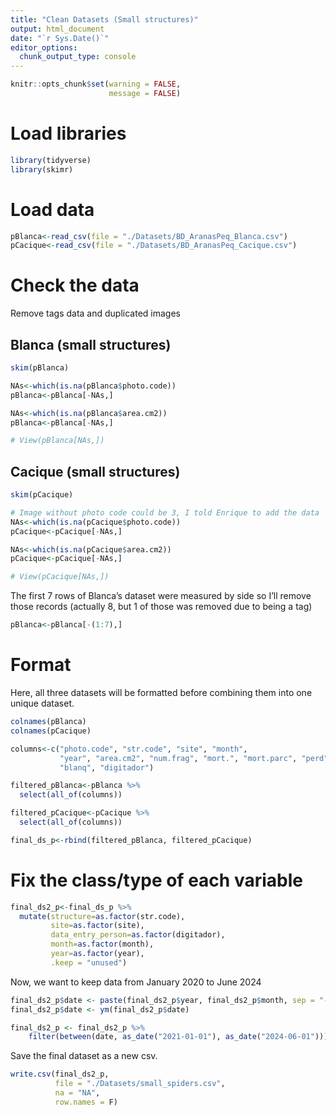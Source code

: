 ```yaml
---
title: "Clean Datasets (Small structures)"
output: html_document
date: "`r Sys.Date()`"
editor_options: 
  chunk_output_type: console
---
```


```r

knitr::opts_chunk$set(warning = FALSE, 
                      message = FALSE)

```

# Load libraries

```r
library(tidyverse)
library(skimr)
```

# Load data

```r
pBlanca<-read_csv(file = "./Datasets/BD_AranasPeq_Blanca.csv")
pCacique<-read_csv(file = "./Datasets/BD_AranasPeq_Cacique.csv")
```

# Check the data

Remove tags data and duplicated images

## Blanca (small structures)

```r
skim(pBlanca)

NAs<-which(is.na(pBlanca$photo.code))
pBlanca<-pBlanca[-NAs,]

NAs<-which(is.na(pBlanca$area.cm2))
pBlanca<-pBlanca[-NAs,]

# View(pBlanca[NAs,])
```

## Cacique (small structures)

```r
skim(pCacique)

# Image without photo code could be 3, I told Enrique to add the data
NAs<-which(is.na(pCacique$photo.code))
pCacique<-pCacique[-NAs,]

NAs<-which(is.na(pCacique$area.cm2))
pCacique<-pCacique[-NAs,]

# View(pCacique[NAs,])
```

The first 7 rows of Blanca's dataset were measured by side so I'll remove those records (actually 8, but 1 of those was removed due to being a tag)

```r
pBlanca<-pBlanca[-(1:7),]
```

# Format

Here, all three datasets will be formatted before combining them into one unique dataset.

```r
colnames(pBlanca)
colnames(pCacique)

columns<-c("photo.code", "str.code", "site", "month", 
           "year", "area.cm2", "num.frag", "mort.", "mort.parc", "perd",
           "blanq", "digitador")

filtered_pBlanca<-pBlanca %>% 
  select(all_of(columns))

filtered_pCacique<-pCacique %>% 
  select(all_of(columns))

final_ds_p<-rbind(filtered_pBlanca, filtered_pCacique)
```

# Fix the class/type of each variable

```r
final_ds2_p<-final_ds_p %>% 
  mutate(structure=as.factor(str.code),
         site=as.factor(site),
         data_entry_person=as.factor(digitador),
         month=as.factor(month),
         year=as.factor(year),
         .keep = "unused")

```

Now, we want to keep data from January 2020 to June 2024 

```r
final_ds2_p$date <- paste(final_ds2_p$year, final_ds2_p$month, sep = "-")
final_ds2_p$date <- ym(final_ds2_p$date)

final_ds2_p <- final_ds2_p %>% 
    filter(between(date, as_date("2021-01-01"), as_date("2024-06-01")))
```

Save the final dataset as a new csv.

```r
write.csv(final_ds2_p, 
          file = "./Datasets/small_spiders.csv",
          na = "NA",
          row.names = F)
```
